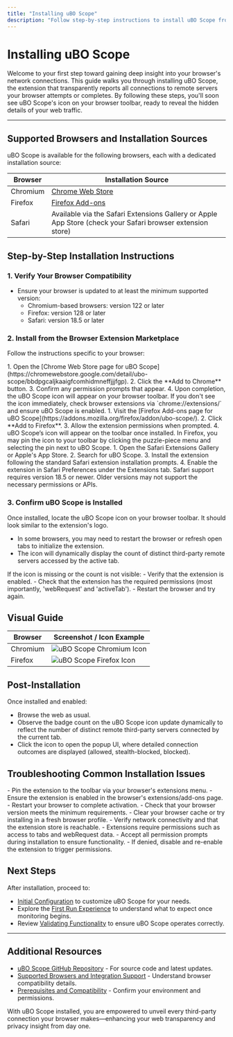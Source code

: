 ```yaml
---
title: "Installing uBO Scope"
description: "Follow step-by-step instructions to install uBO Scope from the appropriate browser extension marketplace: Chrome Web Store, Firefox Add-ons, or equivalent for Safari. Includes direct links for each platform and screenshots where relevant. By the end, you’ll have uBO Scope visible and ready on your browser’s toolbar."
---
```


# Installing uBO Scope

Welcome to your first step toward gaining deep insight into your browser's network connections. This guide walks you through installing uBO Scope, the extension that transparently reports all connections to remote servers your browser attempts or completes. By following these steps, you'll soon see uBO Scope's icon on your browser toolbar, ready to reveal the hidden details of your web traffic.

---

## Supported Browsers and Installation Sources

uBO Scope is available for the following browsers, each with a dedicated installation source:

| Browser    | Installation Source                                                  |
|------------|--------------------------------------------------------------------|
| Chromium   | [Chrome Web Store](https://chromewebstore.google.com/detail/ubo-scope/bbdpgcaljkaaigfcomhidmneffjjjfgp) |
| Firefox    | [Firefox Add-ons](https://addons.mozilla.org/firefox/addon/ubo-scope/)            |
| Safari     | Available via the Safari Extensions Gallery or Apple App Store (check your Safari browser extension store)                  |


## Step-by-Step Installation Instructions

### 1. Verify Your Browser Compatibility

- Ensure your browser is updated to at least the minimum supported version:
  - Chromium-based browsers: version 122 or later
  - Firefox: version 128 or later
  - Safari: version 18.5 or later


### 2. Install from the Browser Extension Marketplace

Follow the instructions specific to your browser:

<Steps>
<Step title="Install on Chromium-based Browsers (Chrome, Edge, etc.)">
1. Open the [Chrome Web Store page for uBO Scope](https://chromewebstore.google.com/detail/ubo-scope/bbdpgcaljkaaigfcomhidmneffjjjfgp).
2. Click the **Add to Chrome** button.
3. Confirm any permission prompts that appear.
4. Upon completion, the uBO Scope icon will appear on your browser toolbar.

<Tip>
If you don't see the icon immediately, check browser extensions via `chrome://extensions/` and ensure uBO Scope is enabled.
</Tip>
</Step>
<Step title="Install on Firefox">
1. Visit the [Firefox Add-ons page for uBO Scope](https://addons.mozilla.org/firefox/addon/ubo-scope/).
2. Click **Add to Firefox**.
3. Allow the extension permissions when prompted.
4. uBO Scope’s icon will appear on the toolbar once installed.

<Note>
In Firefox, you may pin the icon to your toolbar by clicking the puzzle-piece menu and selecting the pin next to uBO Scope.
</Note>
</Step>
<Step title="Install on Safari">
1. Open the Safari Extensions Gallery or Apple's App Store.
2. Search for uBO Scope.
3. Install the extension following the standard Safari extension installation prompts.
4. Enable the extension in Safari Preferences under the Extensions tab.

<Warning>
Safari support requires version 18.5 or newer. Older versions may not support the necessary permissions or APIs.
</Warning>
</Step>
</Steps>


### 3. Confirm uBO Scope is Installed

Once installed, locate the uBO Scope icon on your browser toolbar. It should look similar to the extension's logo.

- In some browsers, you may need to restart the browser or refresh open tabs to initialize the extension.
- The icon will dynamically display the count of distinct third-party remote servers accessed by the active tab.

<Check>
If the icon is missing or the count is not visible:
- Verify that the extension is enabled.
- Check that the extension has the required permissions (most importantly, 'webRequest' and 'activeTab').
- Restart the browser and try again.
</Check>


## Visual Guide

| Browser             | Screenshot / Icon Example                             |
|---------------------|-----------------------------------------------------|
| Chromium            | ![uBO Scope Chromium Icon](https://github.com/user-attachments/assets/d5033882-0c94-424f-9e8b-e00ed832acf7) |
| Firefox             | ![uBO Scope Firefox Icon](https://github.com/user-attachments/assets/8a33b8ba-57ee-4a54-a83c-7d21f9b2dafb) |


## Post-Installation

Once installed and enabled:

- Browse the web as usual.
- Observe the badge count on the uBO Scope icon update dynamically to reflect the number of distinct remote third-party servers connected by the current tab.
- Click the icon to open the popup UI, where detailed connection outcomes are displayed (allowed, stealth-blocked, blocked).


## Troubleshooting Common Installation Issues

<AccordionGroup title="Common Installation Issues and Solutions">
<Accordion title="Extension Icon Not Visible after Installation">
- Pin the extension to the toolbar via your browser's extensions menu.
- Ensure the extension is enabled in the browser's extensions/add-ons page.
- Restart your browser to complete activation.
</Accordion>
<Accordion title="Installation Button Grayed Out or Disabled">
- Check that your browser version meets the minimum requirements.
- Clear your browser cache or try installing in a fresh browser profile.
- Verify network connectivity and that the extension store is reachable.
</Accordion>
<Accordion title="Permissions Not Granted Promptly">
- Extensions require permissions such as access to tabs and webRequest data.
- Accept all permission prompts during installation to ensure functionality.
- If denied, disable and re-enable the extension to trigger permissions.
</Accordion>
</AccordionGroup>


## Next Steps

After installation, proceed to:

- [Initial Configuration](/getting-started/installation-and-setup/initial-configuration) to customize uBO Scope for your needs.
- Explore the [First Run Experience](/getting-started/first-use-and-validation/first-run-experience) to understand what to expect once monitoring begins.
- Review [Validating Functionality](/getting-started/first-use-and-validation/quick-validation) to ensure uBO Scope operates correctly.


---

## Additional Resources

- [uBO Scope GitHub Repository](https://github.com/gorhill/uBO-Scope) - For source code and latest updates.
- [Supported Browsers and Integration Support](/overview/feature-overview/integration-support) - Understand browser compatibility details.
- [Prerequisites and Compatibility](/getting-started/installation-and-setup/prerequisites) - Confirm your environment and permissions.


With uBO Scope installed, you are empowered to unveil every third-party connection your browser makes—enhancing your web transparency and privacy insight from day one.